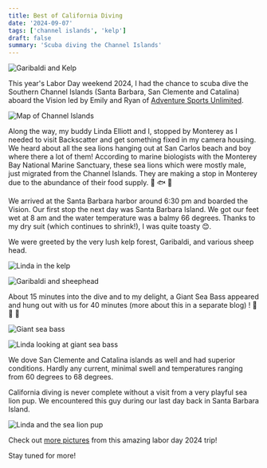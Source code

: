 ```yaml
---
title: Best of California Diving
date: '2024-09-07'
tags: ['channel islands', 'kelp']
draft: false
summary: 'Scuba diving the Channel Islands'
---
```


<Image
  src="/static/images/channel-islands/garibaldi-kelp.jpg"
  width={800}
  height={840}
  alt="Garibaldi and Kelp"
/>

This year's Labor Day weekend 2024, I had the chance to scuba dive the Southern Channel Islands (Santa Barbara, San Clemente and Catalina) aboard the Vision led by Emily and Ryan of [Adventure Sports Unlimited](https://asudoit.com/).

<Image
  src="/static/images/channel-islands/channel-islands.png"
  width={800}
  height={840}
  alt="Map of Channel Islands"
/>

Along the way, my buddy Linda Elliott and I, stopped by Monterey as I needed to visit Backscatter and get something fixed in my camera housing. We heard about all the sea lions hanging out at San Carlos beach and boy where there a lot of them! According to marine biologists with the Monterey Bay National Marine Sanctuary, these sea lions which were mostly male, just migrated from the Channel Islands. They are making a stop in Monterey due to the abundance of their food supply. 🦭 🐟 🦭

<YouTube embedId="qUtLXD6ItGQ?si=l6btWqSojMnHYaRB" />

We arrived at the Santa Barbara harbor around 6:30 pm and boarded the Vision. Our first stop the next day was Santa Barbara Island. We got our feet wet at 8 am and the water temperature was a balmy 66 degrees. Thanks to my dry suit (which continues to shrink!), I was quite toasty 😊.

We were greeted by the very lush kelp forest, Garibaldi, and various sheep head.

<Image
  src="/static/images/channel-islands/linda-kelp.jpg"
  width={800}
  height={840}
  alt="Linda in the kelp"
/>

<Image
  src="/static/images/channel-islands/garibaldi-sheephead.jpg"
  width={800}
  height={840}
  alt="Garibaldi and sheephead"
/>

About 15 minutes into the dive and to my delight, a Giant Sea Bass appeared and hung out with us for 40 minutes (more about this in a separate blog) ! 🎉 🤩 🥳

<Image
  src="/static/images/channel-islands/sea-bass-sbi.jpg"
  width={800}
  height={840}
  alt="Giant sea bass"
/>

<Image
  src="/static/images/channel-islands/sea-bass-linda.jpg"
  width={800}
  height={840}
  alt="Linda looking at giant sea bass"
/>

We dove San Clemente and Catalina islands as well and had superior conditions. Hardly any current, minimal swell and temperatures ranging from 60 degrees to 68 degrees.

California diving is never complete without a visit from a very playful sea lion pup. We encountered this guy during our last day back in Santa Barbara Island.

<Image
  src="/static/images/channel-islands/sea-lion-linda.jpg"
  width={800}
  height={840}
  alt="Linda and the sea lion pup"
/>

Check out [more pictures](https://generosalitton.smugmug.com/BestCADiving/n-wd4Q95) from this amazing labor day 2024 trip!

Stay tuned for more!
